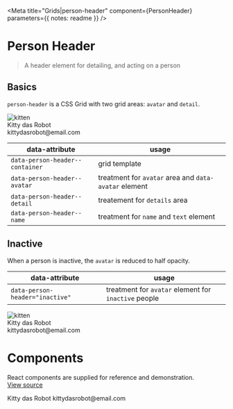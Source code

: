 


<Meta
  title="Grids|person-header"
  component={PersonHeader}
  parameters={{ notes: readme }}
/>

# Person Header

> A header element for detailing, and acting on a person

## Basics

`person-header` is a CSS Grid with two grid areas: `avatar` and `detail`.

<Preview>
  <Story name="Basic">
    <div style={{ backgroundColor: "tomato" }}>
      <div data-person-header--container>
        <span data-person-header--avatar data-avatar>
          <img src={image} alt="kitten" />
        </span>
        <div data-person-header--detail>
          <div data-person-header--name data-text>Kitty das Robot</div>
          <div><span data-text>kittydasrobot@email.com</span></div>
        </div>
      </div>
    </div>
  </Story>
</Preview>

| data-attribute                   | usage |
|----------------------------------|---------------|
| `data-person-header--container` | grid template |
| `data-person-header--avatar`    | treatment for `avatar` area and `data-avatar` element |
| `data-person-header--detail`    | treatement for `details` area |
| `data-person-header--name`      | treatment for `name` and `text` element |


## Inactive

When a person is inactive, the `avatar` is reduced to half opacity.

| data-attribute  | usage |
|-----------------|---------------|
| `data-person-header="inactive"` | treatment for `avatar` element for `inactive` people |

<Preview>
  <Story name="Inactive">
    <div style={{ backgroundColor: "tomato" }}>
      <div data-person-header--container data-person-header="inactive">
        <span data-person-header--avatar data-avatar>
          <img src={image} alt="kitten" />
        </span>
        <div data-person-header--detail>
          <div data-person-header--name data-text>Kitty das Robot</div>
          <div><span data-text>kittydasrobot@email.com</span></div>
        </div>
      </div>
    </div>
  </Story>
</Preview>


# Components

React components are supplied for reference and demonstration.  
[View source](https://github.com/planningcenter/design/tree/master/planningcenter/elements/person-header/person-header.js)

<Preview>
  <Story name="Components">
    <div style={{ backgroundColor: "tomato" }}>
      <PersonHeader.Container>
        <PersonHeader.Avatar src={image} alt="kitten" />
        <PersonHeader.Detail>
          <PersonHeader.Name>Kitty das Robot</PersonHeader.Name>
          <Text>kittydasrobot@email.com</Text>
        </PersonHeader.Detail>
      </PersonHeader.Container>
    </div>
  </Story>
</Preview>